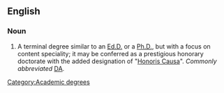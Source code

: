 ==English==

===Noun===
{{en-noun|sg=[[doctor|Doctor]] [[of]] [[arts|Arts]]|Doctors of Arts}}

#A terminal degree similar to an [[Ed.D.]] or a [[Ph.D.]], but with a focus on content speciality; it may be conferred as a prestigious honorary doctorate with the added designation of "[[Honoris Causa]]". ''Commonly abbreviated'' [[DA]].

[[Category:Academic degrees]]